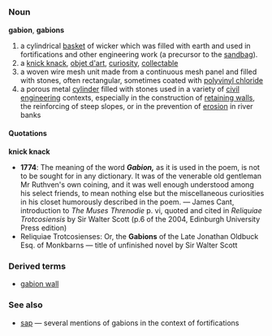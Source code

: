 =={{en}}==
===Noun===
'''gabion''', '''gabions'''
# a cylindrical [[basket]] of wicker which was filled with earth and used in fortifications and other engineering work (a precursor to the [[sandbag]]).
# a [[knick knack]], [[objet d'art]], [[curiosity]], [[collectable]]
# a woven wire mesh unit made from a continuous mesh panel and filled with stones, often rectangular, sometimes coated with [[polyvinyl chloride]] 
# a porous metal [[cylinder]] filled with stones used in a variety of [[civil engineering]] contexts, especially in the construction of [[retaining wall]]s, the reinforcing of steep slopes, or in the prevention of [[erosion]] in river banks

====Quotations====
'''knick knack'''
* '''1774''': The meaning of the word ''' ''Gabion,'' ''' as it is used in the poem, is not to be sought for in any dictionary.  It was of the venerable old gentleman Mr Ruthven's own coining, and it was well enough understood among his select friends, to mean nothing else but the miscellaneous curiosities in his closet humorously described in the poem. &mdash; James Cant, introduction to ''The Muses Threnodie'' p. vi, quoted and cited in ''Reliquiae Trotcosiensis'' by Sir Walter Scott (p.6 of the 2004, Edinburgh University Press edition)
* Reliquiae Trotcosienses: Or, the '''Gabions''' of the Late Jonathan Oldbuck Esq. of Monkbarns &mdash; title of unfinished novel by Sir Walter Scott

===Derived terms===
* [[gabion wall]]


===See also===
* [[sap]] &mdash; several mentions of gabions in the context of fortifications